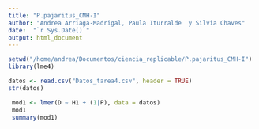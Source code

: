 ```yaml
---
title: "P.pajaritus_CMH-I"
author: "Andrea Arriaga-Madrigal, Paula Iturralde  y Silvia Chaves"
date:  "`r Sys.Date()`"
output: html_document
---
```


```r
setwd("/home/andrea/Documentos/ciencia_replicable/P.pajaritus_CMH-I")
library(lme4)

```

```r
datos <- read.csv("Datos_tarea4.csv", header = TRUE)
str(datos)

 mod1 <- lmer(D ~ H1 + (1|P), data = datos)
 mod1
 summary(mod1)


```


